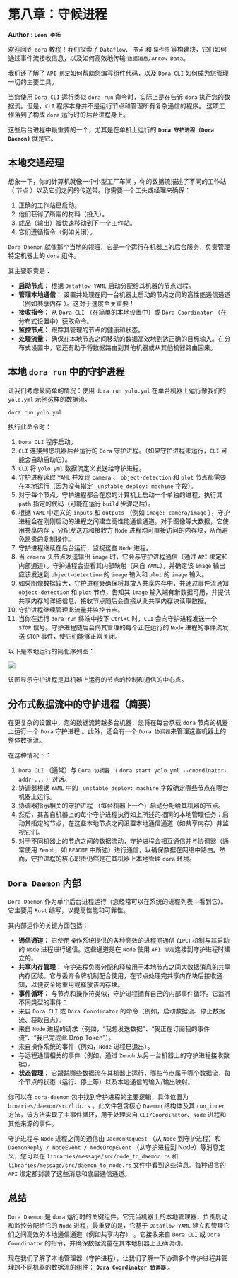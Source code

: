 # 第八章：守候进程

**Author** : **`Leon 李扬`**

欢迎回到 `dora` 教程！我们探索了 `Dataflow`、 `节点` 和 `操作符` 等构建块，它们如何通过事件流接收信息，以及如何高效地传输 `数据消息/Arrow Data`。

我们还了解了 `API 绑定`如何帮助您编写组件代码，以及 `Dora CLI` 如何成为您管理一切的主要工具。

当您使用 `Dora CLI` 运行类似 `dora run` 命令时，实际上是在告诉 `dora` 执行您的数据流。但是，`CLI` 程序本身并不是运行节点和管理所有复杂通信的程序。
这项工作落到了构成 `dora` 运行时的后台进程身上。

这些后台进程中最重要的一个，尤其是在单机上运行的 **`Dora 守护进程 (Dora Daemon)`** 就是它。

## 本地交通经理

想象一下，你的计算机就像一个小型工厂车间 ，你的数据流描述了不同的工作站（ 节点 ）以及它们之间的传送带。你需要一个工头或经理来确保：

1. 正确的工作站已启动。
2. 他们获得了所需的材料（投入）。
3. 成品（输出）被快速移动到下一个工作站。
4. 它们遵循指令（例如关闭）。

`Dora Daemon` 就像那个当地的领班，它是一个运行在机器上的后台服务，负责管理特定机器上的 `dora` 组件。

其主要职责是：

- **启动节点：** 根据 `Dataflow YAML` 启动分配给其机器的节点进程。
- **管理本地通信：** 设置并处理在同一台机器上启动的节点之间的高性能通信通道（例如共享内存 ）。这对于速度至关重要！
- **接收指令：** 从 `Dora CLI` （在简单的本地设置中）或 `Dora Coordinator` （在分布式设置中）获取命令。
- **监控节点：** 跟踪其管理的节点的健康和状态。
- **处理流量：** 确保在本地节点之间移动的数据高效地到达正确的目标输入。在分布式设置中，它还有助于将数据路由到其他机器或从其他机器路由回来。

## 本地 `dora run` 中的守护进程
让我们考虑最简单的情况：使用 `dora run yolo.yml` 在单台机器上运行像我们的 `yolo.yml` 示例这样的数据流。

```bash
dora run yolo.yml
```

执行此命令时：

1. `Dora CLI` 程序启动。
2. `CLI` 连接到您机器后台运行的 `Dora` 守护进程。（如果守护进程未运行，`CLI` 可能会自动启动它）。
3. `CLI` 将 `yolo.yml` 数据流定义发送给守护进程。
4. 守护进程读取 `YAML` 并发现 `camera` 、 `object-detection` 和 `plot` 节点都需要在本地运行（因为没有指定 `_unstable_deploy: machine` 字段）。
5. 对于每个节点，守护进程都会在您的计算机上启动一个单独的进程，执行其 `path` 指定的代码（可能在运行 `build` 步骤之后）。
6. 根据 `YAML` 中定义的 `inputs` 和 `outputs` （例如 `image: camera/image` ），守护进程会在刚刚启动的进程之间建立高性能通信通道。对于图像等大数据，它使用共享内存 ，分配发送方和接收方 `Node` 进程均可直接访问的内存块，从而避免昂贵的复制操作。
7. 守护进程继续在后台运行，监视这些 `Node` 进程。
8. 当 `camera` 头节点发送输出 `image` 时，它会与守护进程通信（通过 `API` 绑定和内部通道）。守护进程会查看其内部映射（来自 `YAML`），并确定该 `image` 输出应该发送到 `object-detection` 的 `image` 输入和 `plot` 的 `image` 输入。
9. 如果图像数据较大，守护进程会确保将其放入共享内存中，并通过事件流通知 `object-detection` 和 `plot` 节点，告知其 `image` 输入端有新数据可用，并提供共享内存的详细信息。接收节点随后会直接从此共享内存块读取数据。
10. 守护进程继续管理此流量并监控节点。
11. 当你在运行 `dora run` 终端中按下 `Ctrl+C` 时，`CLI` 会向守护进程发送一个 `STOP` 信号。守护进程随后会向其管理的每个正在运行的 `Node` 进程的事件流发送 `STOP` 事件，使它们能够正常关闭。

以下是本地运行的简化序列图：

![](/daemon01.png)

该图显示守护进程是其机器上运行的节点的控制和通信的中心点。

## 分布式数据流中的守护进程（简要）

在更复杂的设置中，您的数据流跨越多台机器，您将在每台承载 `dora` 节点的机器上运行一个 `Dora` 守护进程 。此外，还会有一个 `Dora 协调器`来管理这些机器上的整体数据流。

在这种情况下：

1. `Dora CLI` （通常）与 `Dora 协调器` （ `dora start yolo.yml --coordinator-addr ...` ）对话。
2. 协调器根据 `YAML` 中的 `_unstable_deploy: machine` 字段确定哪些节点在哪台机器上运行。
3. 协调器指示相关的守护进程 （每台机器上一个）启动分配给其机器的节点。
4. 然后，其各自机器上的每个守护进程执行如上所述的相同的本地管理任务：启动其指定的节点，在这些本地节点之间设置本地通信通道（如共享内存）并监视它们。
5. 对于不同机器上的节点之间的数据流动，守护进程会相互通信并与协调器（通常使用 `Zenoh`，如 `README` 中所述）进行通信，以确保数据在网络中路由。然而，守护进程的核心职责仍然是在其机器上本地管理 `dora` 环境。

## `Dora Daemon` 内部

`Dora Daemon` 作为单个后台进程运行（您经常可以在系统的进程列表中看到它）。它主要用 `Rust` 编写，以提高性能和可靠性。

其内部运作的关键方面包括：

- **通信通道：** 它使用操作系统提供的各种高效的进程间通信 (`IPC`) 机制与其启动的 `Node` 进程进行通信。这些通道是在 `Node` 使用 `API 绑定`连接到守护进程时建立的。
- **共享内存管理：** 守护进程负责分配和释放用于本地节点之间大数据消息的共享内存区域。它与丢弃令牌机制配合使用，在节点处理完共享内存块后接收通知，以便安全地重用或释放该内存块。
- **事件循环：** 与节点和操作符类似，守护进程拥有自己的内部事件循环。它监听不同类型的事件：
- 来自 `Dora CLI` 或 `Dora Coordinator` 的命令（例如，启动数据流、停止数据流、获取日志）。
- 来自 `Node` 进程的请求（例如，“我想发送数据”、“我正在订阅我的事件流”、“我已完成此 Drop Token”）。
- 来自操作系统的事件（例如，`Node` 进程已退出）。
- 与远程通信相关的事件（例如，通过 `Zenoh` 从另一台机器上的守护进程接收数据）。
- **状态管理：** 它跟踪哪些数据流在其机器上运行，哪些节点属于哪个数据流，每个节点的状态（运行、停止等）以及本地通信的输入/输出映射。

你可以在 `dora-daemon` 包中找到守护进程的主要逻辑，具体位置为 `binaries/daemon/src/lib.rs` 。此文件包含核心 `Daemon` 结构体及其 `run_inner` 方法，该方法实现了主事件循环，用于处理来自 `CLI/Coordinator`、`Node` 进程和其他来源的事件。

守护进程与 `Node` 进程之间的通信由 `DaemonRequest` （从 `Node` 到守护进程）和 `DaemonReply / NodeEvent / NodeDropEvent` （从守护进程到 Node）等消息定义，您可以在 `libraries/message/src/node_to_daemon.rs` 和 `libraries/message/src/daemon_to_node.rs` 文件中看到这些消息。每种语言的 `API` 绑定都封装了这些消息和底层通信通道。

## 总结

`Dora Daemon` 是 `dora` 运行时的关键组件。它充当机器上的本地管理器，负责启动和监控分配给它的 `Node` 进程，最重要的是，它基于 `Dataflow YAML` 建立和管理它们之间高效的本地通信通道（例如共享内存） 。它接收来自 `Dora CLI` 或 `Dora Coordinator` 的指令，并确保数据流量在其本地机器上正确流动。

现在我们了解了本地管理器（守护进程），让我们了解一下协调多个守护进程并管理跨不同机器的数据流的组件： **`Dora Coordinator 协调器`** 。

